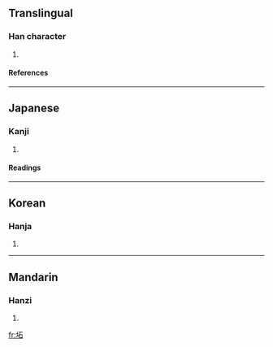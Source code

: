 ==Translingual==
===Han character===
{{Han char|rn=32|rad=土|as=05|sn=8|four=|canj=土一口 (GMR)}}
# {{defn|Han}}
====References====
{{Han ref|kx=0226.190|dkj=04972|dj=0461.310|hdz=10430.020|uh=5767|ud=22375}}
----
==Japanese==
===Kanji===
{{ja-kanji|grade=|rs=土05}}
# {{defn|Japanese}} 
====Readings====
{{ja-readings|on=[[せき]] (seki), [[しゃう]] (shau)|kun=[[どだい]] (dodai)}}
----
==Korean==
===Hanja===
{{ko-hanja|hangeul=척|rv=cheok|mr=ch'ŏk}}
# {{defn|Korean}}
----
==Mandarin==
===Hanzi===
{{cmn-hanzi|pin=[[zhī]] (zhi1)|wg=chih<sup>1</sup>}}
# {{defn|Mandarin}}

[[fr:坧]]